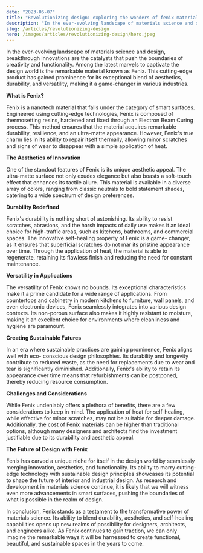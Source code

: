 ```yaml
---
date: "2023-06-07"
title: "Revolutionizing design: exploring the wonders of fenix materials"
description: "In the ever-evolving landscape of materials science and design, breakthrough innovations are the catalysts that push the boundaries of creativity and functionality."
slug: /articles/revolutionizing-design
hero: /images/articles/revolutionizing-design/hero.jpeg
---
```


In the ever-evolving landscape of materials science and design, breakthrough innovations are the
catalysts that push the boundaries of creativity and functionality. Among the latest marvels to
captivate the design world is the remarkable material known as Fenix. This cutting-edge product
has gained prominence for its exceptional blend of aesthetics, durability, and versatility, making it
a game-changer in various industries.

**What is Fenix?**

Fenix is a nanotech material that falls under the category of smart surfaces. Engineered using
cutting-edge technologies, Fenix is composed of thermosetting resins, hardened and fixed
through an Electron Beam Curing process. This method ensures that the material acquires
remarkable durability, resilience, and an ultra-matte appearance. However, Fenix's true charm lies
in its ability to repair itself thermally, allowing minor scratches and signs of wear to disappear with
a simple application of heat.

**The Aesthetics of Innovation**

One of the standout features of Fenix is its unique aesthetic appeal. The ultra-matte surface not
only exudes elegance but also boasts a soft-touch effect that enhances its tactile allure. This
material is available in a diverse array of colors, ranging from classic neutrals to bold statement
shades, catering to a wide spectrum of design preferences.

**Durability Redefined**

Fenix's durability is nothing short of astonishing. Its ability to resist scratches, abrasions, and the
harsh impacts of daily use makes it an ideal choice for high-traffic areas, such as kitchens,
bathrooms, and commercial spaces. The innovative self-healing property of Fenix is a game-
changer, as it ensures that superficial scratches do not mar its pristine appearance over time.
Through the application of heat, the material is able to regenerate, retaining its flawless finish and
reducing the need for constant maintenance.

**Versatility in Applications**

The versatility of Fenix knows no bounds. Its exceptional characteristics make it a prime
candidate for a wide range of applications. From countertops and cabinetry in modern kitchens to
furniture, wall panels, and even electronic devices, Fenix seamlessly integrates into various design
contexts. Its non-porous surface also makes it highly resistant to moisture, making it an excellent
choice for environments where cleanliness and hygiene are paramount.

**Creating Sustainable Futures**

In an era where sustainable practices are gaining prominence, Fenix aligns well with eco-
conscious design philosophies. Its durability and longevity contribute to reduced waste, as the
need for replacements due to wear and tear is significantly diminished. Additionally, Fenix's ability
to retain its appearance over time means that refurbishments can be postponed, thereby reducing
resource consumption.

**Challenges and Considerations**

While Fenix undeniably offers a plethora of benefits, there are a few considerations to keep in
mind. The application of heat for self-healing, while effective for minor scratches, may not be
suitable for deeper damage. Additionally, the cost of Fenix materials can be higher than traditional
options, although many designers and architects find the investment justifiable due to its
durability and aesthetic appeal.

**The Future of Design with Fenix**

Fenix has carved a unique niche for itself in the design world by seamlessly merging innovation,
aesthetics, and functionality. Its ability to marry cutting-edge technology with sustainable design
principles showcases its potential to shape the future of interior and industrial design. As research
and development in materials science continue, it is likely that we will witness even more
advancements in smart surfaces, pushing the boundaries of what is possible in the realm of
design.

In conclusion, Fenix stands as a testament to the transformative power of materials science. Its
ability to blend durability, aesthetics, and self-healing capabilities opens up new realms of
possibility for designers, architects, and engineers alike. As Fenix continues to gain traction, we
can only imagine the remarkable ways it will be harnessed to create functional, beautiful, and
sustainable spaces in the years to come.
